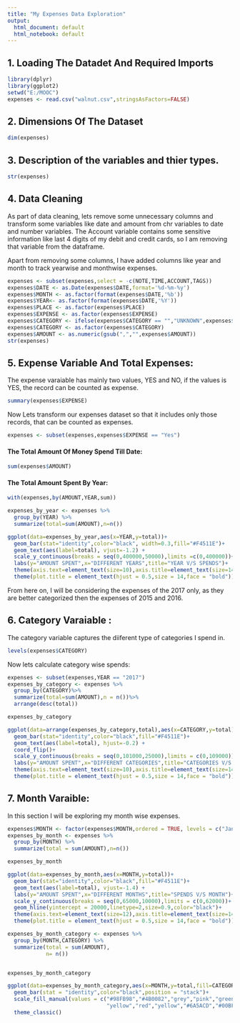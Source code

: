 ```yaml
---
title: "My Expenses Data Exploration"
output:
  html_document: default
  html_notebook: default
---
```

## 1. Loading The Datadet And Required Imports
```r
library(dplyr)
library(ggplot2)
setwd("E:/MOOC")
expenses <- read.csv("walnut.csv",stringsAsFactors=FALSE)
```

## 2. Dimensions Of The Dataset
```r
dim(expenses)
```

## 3. Description of the variables and thier types.
```r
str(expenses)
```

## 4. Data Cleaning 
As part of data cleaning, lets remove some unnecessary columns and transform some variables like date and amount from chr variables to date and number variables. The Account variable contains some sensitive information like last 4 digits of my debit and credit cards, so I am removing that variable from the dataframe.  

Apart from removing some columns, I have added columns like year and month to track yearwise and monthwise expenses.
```r
expenses <- subset(expenses,select = -c(NOTE,TIME,ACCOUNT,TAGS))
expenses$DATE <- as.Date(expenses$DATE,format='%d-%m-%y')
expenses$MONTH <- as.factor(format(expenses$DATE,'%b'))
expenses$YEAR<- as.factor(format(expenses$DATE,'%Y'))
expenses$PLACE <- as.factor(expenses$PLACE)
expenses$EXPENSE <- as.factor(expenses$EXPENSE)
expenses$CATEGORY <- ifelse(expenses$CATEGORY == "","UNKNOWN",expenses$CATEGORY)
expenses$CATEGORY <- as.factor(expenses$CATEGORY)
expenses$AMOUNT <- as.numeric(gsub(",","",expenses$AMOUNT))
str(expenses)
```

## 5. Expense Variable And Total Expenses:
The expense varaiable has mainly two values, YES and NO, if the values is YES, the record can be counted as expense.
```r
summary(expenses$EXPENSE)
```
Now Lets transform our expenses dataset so that it includes only those records, that can be counted as expenses.
```r
expenses <- subset(expenses,expenses$EXPENSE == "Yes")
```
  
#### The Total Amount Of Money Spend Till Date:
```r
sum(expenses$AMOUNT)
```
#### The Total Amount Spent By Year:
```r
with(expenses,by(AMOUNT,YEAR,sum))
```
```r
expenses_by_year <- expenses %>% 
  group_by(YEAR) %>%
  summarize(total=sum(AMOUNT),n=n())

ggplot(data=expenses_by_year,aes(x=YEAR,y=total))+
  geom_bar(stat="identity",color="black", width=0.3,fill="#F4511E")+
  geom_text(aes(label=total), vjust=-1.2) +
  scale_y_continuous(breaks = seq(0,400000,50000),limits =c(0,400000))+
  labs(y="AMOUNT SPENT",x="DIFFERENT YEARS",title="YEAR V/S SPENDS")+
  theme(axis.text=element_text(size=10),axis.title=element_text(size=14,face="bold"))+
  theme(plot.title = element_text(hjust = 0.5,size = 14,face = "bold"))
```

From here on, I will be considering the expenses of the 2017 only, as they are better categorized then the expenses of 2015 and 2016. 

## 6. Category Varaiable :
The category variable captures the diiferent type of categories I spend in.
```r
levels(expenses$CATEGORY)
```
Now lets calculate category wise spends:
```r
expenses <- subset(expenses,YEAR == "2017")
expenses_by_category <- expenses %>% 
  group_by(CATEGORY)%>%
  summarize(total=sum(AMOUNT),n = n())%>%
  arrange(desc(total))

expenses_by_category
```

```r
ggplot(data=arrange(expenses_by_category,total),aes(x=CATEGORY,y=total))+
  geom_bar(stat="identity",color="black",fill="#F4511E")+
  geom_text(aes(label=total), hjust=-0.2) +
  coord_flip()+
  scale_y_continuous(breaks = seq(0,101000,25000),limits = c(0,109000))+
  labs(y="AMOUNT SPENT",x="DIFFERENT CATEGORIES",title="CATEGORIES V/S SPENDS")+
  theme(axis.text=element_text(size=10),axis.title=element_text(size=14,face="bold"))+
  theme(plot.title = element_text(hjust = 0.5,size = 14,face = "bold"))
```

## 7. Month Varaible:
In this section I will be exploring my month wise expenses.
```r
expenses$MONTH <- factor(expenses$MONTH,ordered = TRUE, levels = c("Jan","Feb","Mar","Apr","May","Jun","Jul","Aug","Sep","Oct","Nov","Dec"))
expenses_by_month <- expenses %>% 
  group_by(MONTH) %>%
  summarize(total = sum(AMOUNT),n=n())

expenses_by_month
```

```r
ggplot(data=expenses_by_month,aes(x=MONTH,y=total))+
  geom_bar(stat="identity",color="black",fill="#F4511E")+
  geom_text(aes(label=total), vjust=-1.4) +
  labs(y="AMOUNT SPENT",x="DIFFERENT MONTHS",title="SPENDS V/S MONTH")+
  scale_y_continuous(breaks = seq(0,65000,10000),limits = c(0,62000))+
  geom_hline(yintercept = 20000,linetype=2,size=0.9,color="black")+
  theme(axis.text=element_text(size=12),axis.title=element_text(size=14,face="bold"))+
  theme(plot.title = element_text(hjust = 0.5,size = 14,face = "bold"))
```

```r
expenses_by_month_category <- expenses %>% 
  group_by(MONTH,CATEGORY) %>%
  summarize(total = sum(AMOUNT),
            n= n())


expenses_by_month_category
```

```r
ggplot(data=expenses_by_month_category,aes(x=MONTH,y=total,fill=CATEGORY))+
  geom_bar(stat = "identity",color="black",position = "stack")+
  scale_fill_manual(values = c("#98FB98","#4B0082","grey","pink","green",
                               "yellow","red","yellow","#6A5ACD","#00BFFF","#FF00FF","darkblue","darkred"))+
  theme_classic()
```






